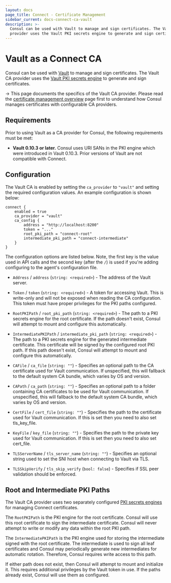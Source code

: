 ```yaml
---
layout: docs
page_title: Connect - Certificate Management
sidebar_current: docs-connect-ca-vault
description: >-
  Consul can be used with Vault to manage and sign certificates. The Vault CA
  provider uses the Vault PKI secrets engine to generate and sign certificates.
---
```


# Vault as a Connect CA

Consul can be used with [Vault](https://www.vaultproject.io) to
manage and sign certificates.
The Vault CA provider uses the
[Vault PKI secrets engine](https://www.vaultproject.io/docs/secrets/pki/index.html)
to generate and sign certificates.

-> This page documents the specifics of the Vault CA provider.
Please read the [certificate management overview](/docs/connect/ca.html)
page first to understand how Consul manages certificates with configurable
CA providers.

## Requirements

Prior to using Vault as a CA provider for Consul, the following requirements
must be met:

- **Vault 0.10.3 or later.** Consul uses URI SANs in the PKI engine which
  were introduced in Vault 0.10.3. Prior versions of Vault are not
  compatible with Connect.

## Configuration

The Vault CA is enabled by setting the `ca_provider` to `"vault"` and
setting the required configuration values. An example configuration
is shown below:

```hcl
connect {
    enabled = true
    ca_provider = "vault"
    ca_config {
        address = "http://localhost:8200"
        token = "..."
        root_pki_path = "connect-root"
        intermediate_pki_path = "connect-intermediate"
    }
}
```

The configuration options are listed below. Note, the
first key is the value used in API calls and the second key (after the `/`)
is used if you're adding configuring to the agent's configuration file.

- `Address` / `address` (`string: <required>`) - The address of the Vault
  server.

- `Token` / `token` (`string: <required>`) - A token for accessing Vault.
  This is write-only and will not be exposed when reading the CA configuration.
  This token must have proper privileges for the PKI paths configured.

- `RootPKIPath` / `root_pki_path` (`string: <required>`) - The path to
  a PKI secrets engine for the root certificate. If the path doesn't
  exist, Consul will attempt to mount and configure this automatically.

- `IntermediatePKIPath` / `intermediate_pki_path` (`string: <required>`) -
  The path to a PKI secrets engine for the generated intermediate certificate.
  This certificate will be signed by the configured root PKI path. If this
  path doesn't exist, Consul will attempt to mount and configure this
  automatically.

- `CAFile` / `ca_file` (`string: ""`) - Specifies an optional path to the CA
  certificate used for Vault communication. If unspecified, this will fallback
  to the default system CA bundle, which varies by OS and version.

- `CAPath` / `ca_path` (`string: ""`) - Specifies an optional path to a folder
  containing CA certificates to be used for Vault communication. If
  unspecified, this will fallback to the default system CA bundle, which
  varies by OS and version.

- `CertFile` / `cert_file` (`string: ""`) - Specifies the path to the
  certificate used for Vault communication. If this is set then you need to
  also set tls_key_file.

- `KeyFile` / `key_file` (`string: ""`) - Specifies the path to the private
  key used for Vault communication. If this is set then you need to also set
  cert_file.

- `TLSServerName` / `tls_server_name` (`string: ""`) - Specifies an optional
  string used to set the SNI host when connecting to Vault via TLS.

- `TLSSkipVerify` / `tls_skip_verify` (`bool: false`) - Specifies if SSL peer
  validation should be enforced.

## Root and Intermediate PKI Paths

The Vault CA provider uses two separately configured
[PKI secrets engines](https://www.vaultproject.io/docs/secrets/pki/index.html)
for managing Connect certificates.

The `RootPKIPath` is the PKI engine for the root certificate. Consul will
use this root certificate to sign the intermediate certificate. Consul will
never attempt to write or modify any data within the root PKI path.

The `IntermediatePKIPath` is the PKI engine used for storing the intermediate
signed with the root certificate. The intermediate is used to sign all leaf
certificates and Consul may periodically generate new intermediates for
automatic rotation. Therefore, Consul requires write access to this path.

If either path does not exist, then Consul will attempt to mount and
initialize it. This requires additional privileges by the Vault token in use.
If the paths already exist, Consul will use them as configured.
